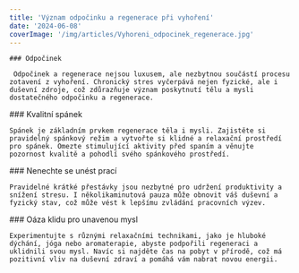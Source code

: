 ```yaml
---
title: 'Význam odpočinku a regenerace při vyhoření'
date: '2024-06-08'
coverImage: '/img/articles/Vyhoreni_odpocinek_regenerace.jpg'
---
```


<div class="main__post--content">
  <div>
   
    ### Odpočinek

     Odpočinek a regenerace nejsou luxusem, ale nezbytnou součástí procesu zotavení z vyhoření. Chronický stres vyčerpává nejen fyzické, ale i duševní zdroje, což zdůrazňuje význam poskytnutí tělu a mysli dostatečného odpočinku a regenerace.

  </div>
  <div>
    ### Kvalitní spánek

    Spánek je základním prvkem regenerace těla i mysli. Zajistěte si pravidelný spánkový režim a vytvořte si klidné a relaxační prostředí pro spánek. Omezte stimulující aktivity před spaním a věnujte pozornost kvalitě a pohodlí svého spánkového prostředí.

  </div>
  <div>
    ### Nenechte se unést prací

    Pravidelné krátké přestávky jsou nezbytné pro udržení produktivity a snížení stresu. I několikaminutová pauza může obnovit váš duševní a fyzický stav, což může vést k lepšímu zvládání pracovních výzev.

  </div>
  <div>
    ### Oáza klidu pro unavenou mysl

    Experimentujte s různými relaxačními technikami, jako je hluboké dýchání, jóga nebo aromaterapie, abyste podpořili regeneraci a uklidnili svou mysl. Navíc si najděte čas na pobyt v přírodě, což má pozitivní vliv na duševní zdraví a pomáhá vám nabrat novou energii.

  </div>

</div>
